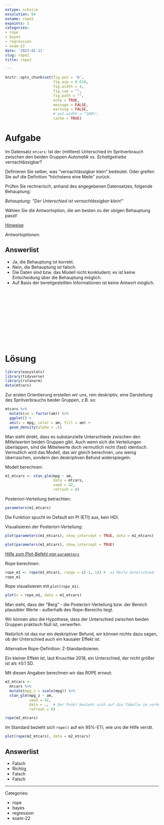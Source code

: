 ```yaml
---
extype: schoice
exsolution: 64
exname: rope2
expoints: 1
categories:
- rope
- bayes
- regression
- exam-22
date: '2023-01-11'
slug: rope2
title: rope2

---
```





```r
knitr::opts_chunk$set(fig.pos = 'H',
                      fig.asp = 0.618,
                      fig.width = 4,
                      fig.cap = "", 
                      fig.path = "",
                      echo = TRUE,
                      message = FALSE,
                      warning = FALSE,
                      # out.width = "100%",
                      cache = TRUE)
```








# Aufgabe

Im Datensatz `mtcars`: Ist der (mittlere) Unterschied im Spritverbrauch zwischen den beiden Gruppen 
*Automatik* vs. *Schaltgetriebe* vernachlässigbar?

Definieren Sie selber, was "vernachlässigbar klein" bedeutet.
Oder greifen Sie auf die Definition "höchstens eine Meile" zurück.

Prüfen Sie rechnerisch, anhand des angegebenen Datensatzes, folgende Behauptung:


*Behauptung: "Der Unterschied ist vernachlässigbar klein!"*


Wählen Sie die Antwortoption, die am besten zu der obigen Behauptung passt!


[Hinweise](https://start-bayes.netlify.app/pruefung#bearbeitungshinweise)


*Antwortoptionen*:

Answerlist
----------
* Ja, die Behauptung ist korrekt.
* Nein, die Behauptung ist falsch.
* Die Daten sind bzw. das Modell nicht konkludent; es ist keine Entscheidung über die Behauptung möglich.
* Auf Basis der bereitgestellten Informationen ist keine Antwort möglich. 




</br>
</br>
</br>
</br>
</br>
</br>
</br>
</br>
</br>
</br>

# Lösung

```r
library(easystats)
library(tidyverse)
library(rstanarm)
data(mtcars)
```


Zur ersten Orientierung erstellen wir uns, rein deskriptiv, 
eine Darstellung des Spritverbrauchs beider Gruppen, z.B. so:

```r
mtcars %>% 
  mutate(am = factor(am)) %>% 
  ggplot() +
  aes(x = mpg, color = am, fill = am) +
  geom_density(alpha = .5)
```

Man sieht direkt, 
dass es substanzielle Unterschiede zwischen den *Mittelwerten* beiden Gruppen gibt.
Auch wenn sich die Verteilungen überlappen, 
sind die Mittelwerte doch vermutlich nicht (fast) identisch.
Vermutlich wird das Modell, das wir gleich berechnen,
uns wenig überraschen,
sondern den deskriptiven Befund widerspiegeln.




Modell berechnen:

```r
m1_mtcars <- stan_glm(mpg ~ am, 
                      data = mtcars, 
                      seed = 42,
                      refresh = 0)
```

Posteriori-Verteilung betrachten:


```r
parameters(m1_mtcars)
```

Die Funktion spucht im Default ein PI (ETI) aus, kein HDI.



Visualisieren der Posteriori-Verteilung:

```r
plot(parameters(m1_mtcars), show_intercept = TRUE, data = m1_mtcars)
```


```r
plot(parameters(m1_mtcars), show_intercept = TRUE)
```

[Hilfe zum Plot-Befehl von `parameters`](https://easystats.github.io/see/reference/plot.see_parameters_model.html)



Rope berechnen:

```r
rope_m1 <- rope(m1_mtcars, range = c(-1, 1)) #  ±1 Meile Unterschied
rope_m1
```

Rope visualisieren mit `plot(rope_m1)`.

```r
plot(x = rope_m1, data = m1_mtcars)
```


Man sieht, dass der "Berg" 
- die Posteriori-Verteilung bzw. der Bereich plausibler Werte - 
außerhalb des Rope-Bereichs liegt. 

Wir können also die Hypothese,
dass der Unterschied zwischen beiden Gruppen praktisch Null ist,
verwerfen.

Natürlich ist das nur ein deskriptiver Befund,
wir können nichts dazu sagen,
ob der Unterschied auch ein kausaler Effekt ist.



Alternative Rope-Definition: Z-Standardisieren.

Ein kleiner Effekt ist, laut Kruschke 2018, 
ein Unterschied, der nicht größer ist als ±0.1 SD.


Mit diesen Angaben berechnen wir das ROPE erneut:

```r
m2_mtcars <- 
  mtcars %>% 
  mutate(mpg_z = scale(mpg)) %>% 
  stan_glm(mpg_z ~ am, 
           seed = 42,
           data = .,  # Der Punkt bezieht sich auf die Tabelle im vorherigen Pfeifen-Schritt
           refresh = 0)
```


```r
rope(m2_mtcars)
```
Im Standard bezieht sich `rope()` auf ein 95%-ETI, wie uns die Hilfe verrät.



```r
plot(rope(m2_mtcars), data = m2_mtcars)
```



Answerlist
----------


* Falsch
* Richtig
* Falsch
* Falsch






---

Categories: 

- rope
- bayes
- regression
- exam-22

